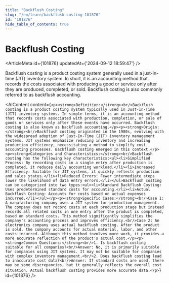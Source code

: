 ```yaml
---
title: "Backflush Costing"
slug: "/en/learn/backflush-costing-101876"
id: "101876"
hide_table_of_contents: true
---
```



# Backflush Costing

<ArticleMeta id={101876} updatedAt={'2024-09-12 18:59:47'} />
<div className='border-solid border-b border-t-0 my-4 border-[var(--ifm-color-gray-300)]' />

Backflush costing is a product costing system generally used in a just-in-time (JIT) inventory system. In short, it is an accounting method that records the costs associated with producing a good or service only after they are produced, completed, or sold. Backflush costing is also commonly referred to as backflush accounting.

<AIContent content={`<p><strong>Definition:</strong><br/>Backflush costing is a product costing system typically used in Just-In-Time (JIT) inventory systems. In simple terms, it is an accounting method that records costs associated with production, completion, or sale of goods or services only after these events have occurred. Backflush costing is also known as backflush accounting.</p><p><strong>Origin:</strong><br/>Backflush costing originated in the 1980s, evolving with the widespread adoption of Just-In-Time (JIT) inventory management systems. JIT systems emphasize reducing inventory and increasing production efficiency, necessitating a method to simplify cost accounting processes. Backflush costing emerged in this context.</p><p><strong>Categories and Characteristics:</strong><br/>Backflush costing has the following key characteristics:<ul><li>Simplified Process: By recording costs in a single entry after production is completed, it reduces daily accounting workload.</li><li>Increased Efficiency: Suitable for JIT systems, it quickly reflects production and sales status.</li><li>Reduced Errors: Fewer intermediate steps lower the likelihood of data entry errors.</li></ul>Backflush costing can be categorized into two types:<ul><li>Standard Backflush Costing: Uses predetermined standard costs for accounting.</li><li>Actual Backflush Costing: Accounts for costs based on actual expenses incurred.</li></ul></p><p><strong>Specific Cases:</strong><br/>Case 1: A manufacturing company uses a JIT system for production management. The company does not record costs at each production stage but instead records all related costs in one entry after the product is completed, based on standard costs. This method significantly simplifies the company's accounting process and improves efficiency.<br/>Case 2: An electronics company uses actual backflush costing. After the product is sold, the company accounts for actual material, labor, and other costs incurred. Although this method involves more work, it provides a more accurate reflection of the product's actual cost.</p><p><strong>Common Questions:</strong><br/>1. Is backflush costing suitable for all companies?<br/>Answer: No, it is primarily suitable for companies using JIT systems. It may not be suitable for companies with complex inventory management.<br/>2. Does backflush costing lead to inaccurate cost data?<br/>Answer: If standard costs are used, there may be some discrepancies, but it generally reflects the overall cost situation. Actual backflush costing provides more accurate data.</p>`} id={101876} />
